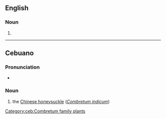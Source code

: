==English==

===Noun===
{{en-noun}}

# {{alternative spelling of|en|piñon}}

----

==Cebuano==

===Pronunciation===
* {{hyphenation|ceb|pin|yon}}

===Noun===
{{head|ceb|noun}}

# the [[Chinese honeysuckle]] (''[[Combretum indicum]]'')

[[Category:ceb:Combretum family plants]]